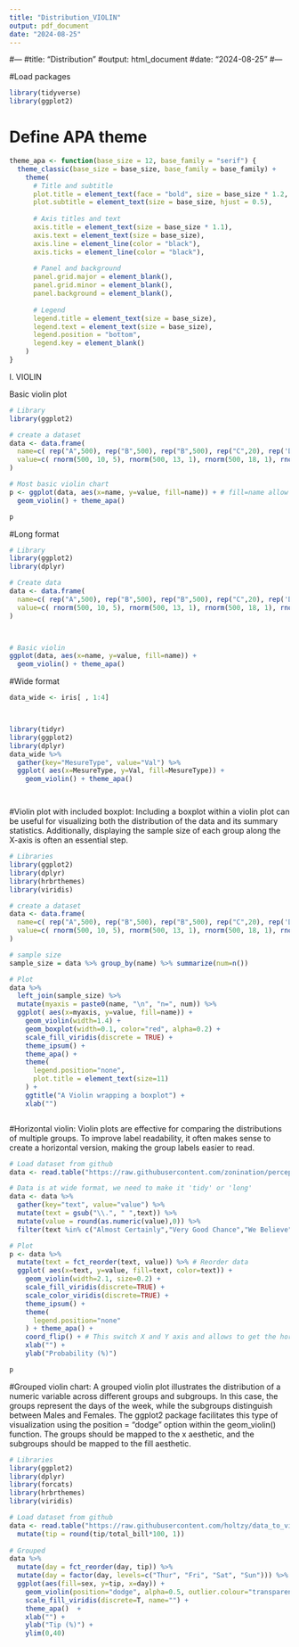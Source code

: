 ```yaml
---
title: "Distribution_VIOLIN"
output: pdf_document
date: "2024-08-25"
---
```

#---
#title: "Distribution"
#output: html_document
#date: "2024-08-25"
#---

#Load packages 

```r
library(tidyverse)
library(ggplot2)
```


# Define APA theme
```r
theme_apa <- function(base_size = 12, base_family = "serif") {
  theme_classic(base_size = base_size, base_family = base_family) +
    theme(
      # Title and subtitle
      plot.title = element_text(face = "bold", size = base_size * 1.2, hjust = 0.5),
      plot.subtitle = element_text(size = base_size, hjust = 0.5),
      
      # Axis titles and text
      axis.title = element_text(size = base_size * 1.1),
      axis.text = element_text(size = base_size),
      axis.line = element_line(color = "black"),
      axis.ticks = element_line(color = "black"),
      
      # Panel and background
      panel.grid.major = element_blank(),
      panel.grid.minor = element_blank(),
      panel.background = element_blank(),
      
      # Legend
      legend.title = element_text(size = base_size),
      legend.text = element_text(size = base_size),
      legend.position = "bottom",
      legend.key = element_blank()
    )
}
```


I. VIOLIN

Basic violin plot

```r


# Library
library(ggplot2)

# create a dataset
data <- data.frame(
  name=c( rep("A",500), rep("B",500), rep("B",500), rep("C",20), rep('D', 100)  ),
  value=c( rnorm(500, 10, 5), rnorm(500, 13, 1), rnorm(500, 18, 1), rnorm(20, 25, 4), rnorm(100, 12, 1) )
)

# Most basic violin chart
p <- ggplot(data, aes(x=name, y=value, fill=name)) + # fill=name allow to automatically dedicate a color for each group
  geom_violin() + theme_apa()

p


```



#Long format


```r


# Library
library(ggplot2)
library(dplyr)

# Create data
data <- data.frame(
  name=c( rep("A",500), rep("B",500), rep("B",500), rep("C",20), rep('D', 100)  ),
  value=c( rnorm(500, 10, 5), rnorm(500, 13, 1), rnorm(500, 18, 1), rnorm(20, 25, 4), rnorm(100, 12, 1) ) %>% round(2)
)



# Basic violin
ggplot(data, aes(x=name, y=value, fill=name)) + 
  geom_violin() + theme_apa()


```

#Wide format

```r
data_wide <- iris[ , 1:4]



library(tidyr)
library(ggplot2)
library(dplyr)
data_wide %>% 
  gather(key="MesureType", value="Val") %>%
  ggplot( aes(x=MesureType, y=Val, fill=MesureType)) +
    geom_violin() + theme_apa()




```

#Violin plot with included boxplot: Including a boxplot within a violin plot can be useful for visualizing both the distribution of the data and its summary statistics. Additionally, displaying the sample size of each group along the X-axis is often an essential step.

```r


# Libraries
library(ggplot2)
library(dplyr)
library(hrbrthemes)
library(viridis)

# create a dataset
data <- data.frame(
  name=c( rep("A",500), rep("B",500), rep("B",500), rep("C",20), rep('D', 100)  ),
  value=c( rnorm(500, 10, 5), rnorm(500, 13, 1), rnorm(500, 18, 1), rnorm(20, 25, 4), rnorm(100, 12, 1) )
)

# sample size
sample_size = data %>% group_by(name) %>% summarize(num=n())

# Plot
data %>%
  left_join(sample_size) %>%
  mutate(myaxis = paste0(name, "\n", "n=", num)) %>%
  ggplot( aes(x=myaxis, y=value, fill=name)) +
    geom_violin(width=1.4) +
    geom_boxplot(width=0.1, color="red", alpha=0.2) +
    scale_fill_viridis(discrete = TRUE) +
    theme_ipsum() +
    theme_apa() +
    theme(
      legend.position="none",
      plot.title = element_text(size=11)
    ) +
    ggtitle("A Violin wrapping a boxplot") +
    xlab("")



```


#Horizontal violin: Violin plots are effective for comparing the distributions of multiple groups. To improve label readability, it often makes sense to create a horizontal version, making the group labels easier to read.

```r
# Load dataset from github
data <- read.table("https://raw.githubusercontent.com/zonination/perceptions/master/probly.csv", header=TRUE, sep=",")

# Data is at wide format, we need to make it 'tidy' or 'long'
data <- data %>% 
  gather(key="text", value="value") %>%
  mutate(text = gsub("\\.", " ",text)) %>%
  mutate(value = round(as.numeric(value),0)) %>%
  filter(text %in% c("Almost Certainly","Very Good Chance","We Believe","Likely","About Even", "Little Chance", "Chances Are Slight", "Almost No Chance"))

# Plot
p <- data %>%
  mutate(text = fct_reorder(text, value)) %>% # Reorder data
  ggplot( aes(x=text, y=value, fill=text, color=text)) +
    geom_violin(width=2.1, size=0.2) +
    scale_fill_viridis(discrete=TRUE) +
    scale_color_viridis(discrete=TRUE) +
    theme_ipsum() +
    theme(
      legend.position="none"
    ) + theme_apa() +
    coord_flip() + # This switch X and Y axis and allows to get the horizontal version
    xlab("") +
    ylab("Probability (%)")

p
```
#Grouped violin chart: A grouped violin plot illustrates the distribution of a numeric variable across different groups and subgroups. In this case, the groups represent the days of the week, while the subgroups distinguish between Males and Females. The ggplot2 package facilitates this type of visualization using the position = "dodge" option within the geom_violin() function. The groups should be mapped to the x aesthetic, and the subgroups should be mapped to the fill aesthetic.

```r


# Libraries
library(ggplot2)
library(dplyr)
library(forcats)
library(hrbrthemes)
library(viridis)

# Load dataset from github
data <- read.table("https://raw.githubusercontent.com/holtzy/data_to_viz/master/Example_dataset/10_OneNumSevCatSubgroupsSevObs.csv", header=T, sep=",") %>%
  mutate(tip = round(tip/total_bill*100, 1))
  
# Grouped
data %>%
  mutate(day = fct_reorder(day, tip)) %>%
  mutate(day = factor(day, levels=c("Thur", "Fri", "Sat", "Sun"))) %>%
  ggplot(aes(fill=sex, y=tip, x=day)) + 
    geom_violin(position="dodge", alpha=0.5, outlier.colour="transparent") +
    scale_fill_viridis(discrete=T, name="") +
    theme_apa()  +
    xlab("") +
    ylab("Tip (%)") +
    ylim(0,40)


```



